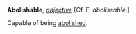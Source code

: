 '''Abolishable''', ''[[adjective (part of speech)|adjective]]'' [Cf. F. ''abolissable''.]

Capable of being [[abolished]].